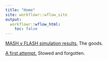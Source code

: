 ```yaml
---
title: "Home"
site: workflowr::wflow_site
output:
  workflowr::wflow_html:
    toc: false
---
```


[MASH v FLASH simulation results.](MASHvFLASHsims.html) The goods.

[A first attempt.](mashvflash.html) Stowed and forgotten.
